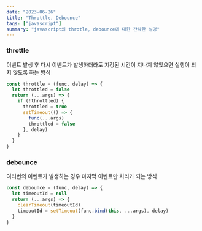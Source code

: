 ```yaml
---
date: "2023-06-26"
title: "Throttle, Debounce"
tags: ["javascript"]
summary: "javascript의 throtle, debounce에 대한 간략한 설명"
---
```


### throttle

이벤트 발생 후 다시 이벤트가 발생하더라도 지정된 시간이 지나지 않았으면 실행이 되지 않도록 하는 방식

```javascript
const throttle = (func, delay) => {
  let throttled = false
  return (...args) => {
    if (!throttled) {
      throttled = true
      setTimeout(() => {
        func(...args)
        throttled = false
      }, delay)
    }
  }
}
```

### debounce

여러번의 이벤트가 발생하는 경우 마지막 이벤트만 처리가 되는 방식

```javascript
const debounce = (func, delay) => {
  let timeoutId = null
  return (...args) => {
    clearTimeout(timeoutId)
    timeoutId = setTimeout(func.bind(this, ...args), delay)
  }
}
```
